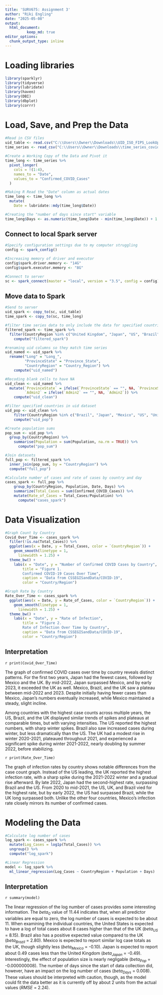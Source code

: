 ```yaml
---
title: 'SURV675: Assignment 3'
author: "Riki Engling"
date: "2025-05-08"
output: 
  html_document:
          keep_md: true
editor_options: 
  chunk_output_type: inline
---
```


# Loading libraries
```r
library(sparklyr)
library(tidyverse)
library(lubridate)
library(haven)
library(DBI)
library(dbplot)
library(corrr)
```

# Load, Save, and Prep the Data
```r
#Read in CSV files
uid_table <- read.csv("C:\\Users\\Owner\\Downloads\\UID_ISO_FIPS_LookUp_Table.csv")
time_series <- read_csv("C:\\Users\\Owner\\Downloads\\time_series_covid19_confirmed_global.csv") 
 
#Create a Working Copy of the Data and Pivot it
time_long <- time_series %>% 
  pivot_longer(
    cols = !(1:4), 
    names_to = "Date", 
    values_to = "Confirmed_COVID_Cases"
  )

#Making R Read the "Date" column as actual dates
time_long <- time_long %>%
  mutate( 
    Date = lubridate::mdy(time_long$Date))

#Creating the "number of days since start" variable
time_long$Days <- as.numeric(time_long$Date - min(time_long$Date)) + 1
```

## Connect to local Spark server
```r
#Specify configuration settings due to my computer struggling
config <- spark_config() 

#Increasing memory of driver and executor
config$spark.driver.memory <- "14G"
config$spark.executor.memory <- "8G"

#Connect to server
sc <- spark_connect(master = "local", version = "3.5", config = config)
```

## Move data to Spark
```r
#Send to server
uid_spark <- copy_to(sc, uid_table)
time_spark <- copy_to(sc, time_long)

#filter time series data to only include the data for specified countries 
filtered_spark <- time_spark %>% 
  filter(CountryRegion %in% c("United Kingdom", "Japan", "US", "Brazil", "Mexico")) %>% 
    compute("filtered_spark")

#renaming uid columns so they match time series
uid_named <- uid_spark %>% 
  rename("Long" = "Long_",
         "ProvinceState" = "Province_State", 
         "CountryRegion" = "Country_Region") %>% 
    compute("uid_named")

#Recoding blank cells to have NA
uid_clean <- uid_named %>%
  mutate(`ProvinceState` = ifelse(`ProvinceState` == "", NA, `ProvinceState`), 
         `Admin2` = ifelse(`Admin2` == "", NA, `Admin2`)) %>% 
    compute("uid_clean")

#Filter specified countries in uid dataset
uid_pop <- uid_clean %>% 
    filter(CountryRegion %in% c("Brazil", "Japan", "Mexico", "US", "United Kingdom")) %>% 
    compute("uid_pop")

#Create population sums
pop_sum <- uid_pop %>%
  group_by(CountryRegion) %>% 
    summarise(Population = sum(Population, na.rm = TRUE)) %>% 
      compute("pop_sum")

#Join datasets
full_pop <- filtered_spark %>% 
  inner_join(pop_sum, by = "CountryRegion") %>% 
  compute("full_pop")

#Calculate number of cases and rate of cases by country and day
cases_spark <- full_pop %>%  
    group_by(CountryRegion, Population, Date, Days) %>%
    summarize(Total_Cases = sum(Confirmed_COVID_Cases)) %>% 
    mutate(Rate_of_Cases = Total_Cases/Population) %>% 
      compute("cases_spark")
```

# Data Visualization
```r
#Graph Count by Country
Covid_Over_Time <- cases_spark %>%
  filter(!is.na(Total_Cases)) %>%
  ggplot(aes(x = Date, y = Total_Cases, color = `CountryRegion`)) +
    geom_smooth(linetype = 1,
      linewidth = 1.25) +
  theme_bw() +
    labs(x = "Date", y = "Number of Confirmed COVID Cases by Country",
        title = "Figure 1. 
        Confirmed COVID-19 Cases Over Time",
        caption = "Data from CSSEGISandData/COVID-19", 
        color = "Country/Region")

#Graph Rate by Country
Rate_Over_Time <- cases_spark %>% 
  ggplot(aes(x = Date, y = Rate_of_Cases, color = `CountryRegion`)) +
    geom_smooth(linetype = 1,
      linewidth = 1.25) +
  theme_bw() +
    labs(x = "Date", y = "Rate of Infection",
        title = "Figure 2. 
        Rate of Infection Over Time by Country",
        caption = "Data from CSSEGISandData/COVID-19",
        color = "Country/Region")
```

## Interpretation 

`r print(Covid_Over_Time)` 

The graph of confirmed COVID cases over time by country reveals distinct patterns. For the first two years, Japan had the fewest cases, followed by Mexico and the UK. By mid-2022, Japan surpassed Mexico, and by early 2023, it exceeded the UK as well. Mexico, Brazil, and the UK saw a plateau between mid-2022 and 2023. Despite initially having fewer cases than Mexico, Japan's numbers eventually increased, while Mexico maintained a steady, slight incline.

Among countries with the highest case counts across multiple years, the US, Brazil, and the UK displayed similar trends of spikes and plateaus at comparable times, but with varying intensities. The US reported the highest numbers, with sharp winter spikes. Brazil also saw increased cases during winter, but less dramatically than the US. The UK had a modest rise in winter 2020-2021, plateaued throughout 2021, and experienced a significant spike during winter 2021-2022, nearly doubling by summer 2022, before stabilizing.


`r print(Rate_Over_Time)`

The graph of infection rates by country shows notable differences from the case count graph. Instead of the US leading, the UK reported the highest infection rate, with a sharp spike during the 2021-2022 winter and a gradual rise afterward. By late 2022, Japan had the second-highest rate, surpassing Brazil and the US. From 2020 to mid-2021, the US, UK, and Brazil vied for the highest rate, but by early 2022, the US had surpassed Brazil, while the UK long surpassed both. Unlike the other four countries, Mexico's infection rate closely mirrors its number of confirmed cases.


# Modeling the Data
```r
#Calculate log number of cases
log_spark <- cases_spark %>% 
  mutate(Log_Cases = log1p(Total_Cases)) %>% 
  ungroup() %>%
  compute("log_spark")

#Linear Regression
model <- log_spark %>% 
  ml_linear_regression(Log_Cases ~ CountryRegion + Population + Days) 
```

## Interpretation 

`r summary(model)`

The linear regression of the log number of cases provides some interesting information. The *beta~0~* value of 11.44 indicates that, when all predictor variables are equal to zero, the log number of cases is expected to be about 11. When examining the individual countries, the United States is expected to have a log of total cases about 8 cases higher than that of the UK (*beta~US~* = 8.15). Brazil also has a positive expected value compared to the UK (*beta~Brazil~* = 2.80). Mexico is expected to report similar log case totals as the UK, though slightly less (*beta~Mexico~* = -0.10). Japan is expected to report about 0.49 cases less than the United Kingdom (*beta~Japan~* = -0.49). Interestingly, the effect of population size is nearly negligable (*beta~Pop~* = -0.000000008). The number of days since the start of data collection did, however, have an impact on the log number of cases (*beta~Days~* = 0.008). These values should be interpreted with caution, though, as the model could fit the data better as it is currently off by about 2 units from the actual values (*RMSE* = 2.24). 



